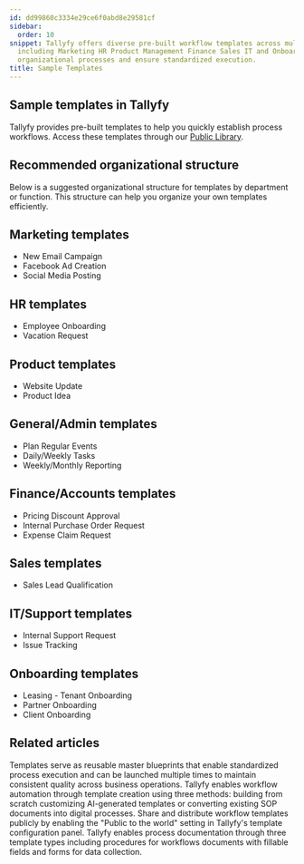 ```yaml
---
id: dd99860c3334e29ce6f0abd8e29581cf
sidebar:
  order: 10
snippet: Tallyfy offers diverse pre-built workflow templates across multiple departments
  including Marketing HR Product Management Finance Sales IT and Onboarding to streamline
  organizational processes and ensure standardized execution.
title: Sample Templates
---
```


## Sample templates in Tallyfy

Tallyfy provides pre-built templates to help you quickly establish process workflows. Access these templates through our [Public Library](https://go.tallyfy.com/public/library).

## Recommended organizational structure

Below is a suggested organizational structure for templates by department or function. This structure can help you organize your own templates efficiently.

## Marketing templates

* New Email Campaign
* Facebook Ad Creation
* Social Media Posting

## HR templates

* Employee Onboarding
* Vacation Request

## Product templates

* Website Update
* Product Idea

## General/Admin templates

* Plan Regular Events
* Daily/Weekly Tasks
* Weekly/Monthly Reporting

## Finance/Accounts templates

* Pricing Discount Approval
* Internal Purchase Order Request
* Expense Claim Request

## Sales templates

* Sales Lead Qualification

## IT/Support templates

* Internal Support Request
* Issue Tracking

## Onboarding templates

* Leasing - Tenant Onboarding
* Partner Onboarding
* Client Onboarding


## Related articles
<CardGrid>
<LinkTitleCard header="<b>Documenting > Templates</b>" href="/products/pro/documenting/templates/" > Templates serve as reusable master blueprints that enable standardized process execution and can be launched multiple times to maintain consistent quality across business operations. </LinkTitleCard>
<LinkTitleCard header="<b>Templates > Create a template</b>" href="/products/pro/documenting/templates/create-template/" > Tallyfy enables workflow automation through template creation using three methods: building from scratch customizing AI-generated templates or converting existing SOP documents into digital processes. </LinkTitleCard>
<LinkTitleCard header="<b>Templates > Publish a template</b>" href="/products/pro/documenting/templates/how-to-make-my-tallyfy-template-public/" > Share and distribute workflow templates publicly by enabling the "Public to the world" setting in Tallyfy's template configuration panel. </LinkTitleCard>
<LinkTitleCard header="<b>Pro > Essentials</b>" href="/products/pro/documenting/" > Tallyfy enables process documentation through three template types including procedures for workflows documents with fillable fields and forms for data collection. </LinkTitleCard>
</CardGrid>